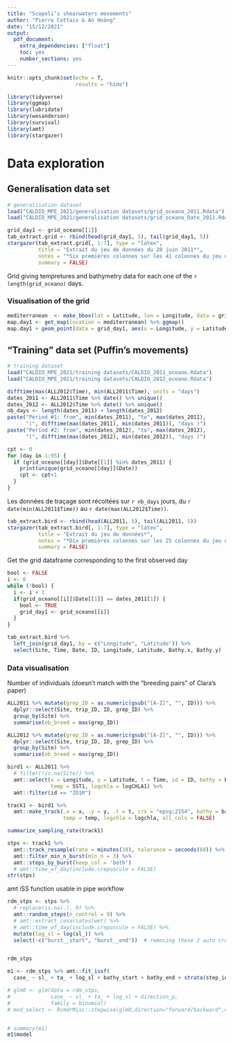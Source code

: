 ```yaml
---
title: "Scopoli’s shearwaters movements"
author: "Pierre Cottais & An Hoàng"
date: "15/12/2021"
output: 
  pdf_document: 
    extra_dependencies: ["float"]
    toc: yes
    number_sections: yes
---
```


```r
knitr::opts_chunk$set(echo = T,
                      results = "hide")
```


```r
library(tidyverse)
library(ggmap)
library(lubridate)
library(wesanderson)
library(survival)
library(amt)
library(stargazer)
```

# Data exploration

## Generalisation data set

```r
# generalisation dataset
load("CALDIO_MPE_2021/generalisation datasets/grid_oceano_2011.Rdata")
load("CALDIO_MPE_2021/generalisation datasets/grid_oceano_Date_2011.Rdata")
```

```r
grid_day1 <- grid_oceano[[1]]
tab_extract.grid <- rbind(head(grid_day1, 5), tail(grid_day1, 5))
stargazer(tab_extract.grid[, 1:7], type = "latex",
          title = "Extrait du jeu de données du 28 juin 2011*",
          notes = "*Six premières colonnes sur les 41 colonnes du jeu de données",
          summary = FALSE)
```

Grid giving tempretures and bathymetry data for each one of the `r length(grid_oceano)` days.


### Visualisation of the grid

```r
mediterranean  <- make_bbox(lat = Latitude, lon = Longitude, data = grid_day1)
map.day1 <- get_map(location = mediterranean) %>% ggmap()
map.day1 + geom_point(data = grid_day1, aes(x = Longitude, y = Latitude), size = 0.5)
```



## "Training" data set (Puffin's movements)

```r
# training dataset
load("CALDIO_MPE_2021/training datasets/CALDIO_2011_oceano.Rdata")
load("CALDIO_MPE_2021/training datasets/CALDIO_2012_oceano.Rdata")
```


```r
difftime(max(ALL2012$Time), min(ALL2011$Time), units = "days")
dates_2011 <- ALL2011$Time %>% date() %>% unique()
dates_2012 <- ALL2012$Time %>% date() %>% unique()
nb_days <- length(dates_2011) + length(dates_2012)
paste("Period #1: from", min(dates_2011), "to", max(dates_2011),
      "(", difftime(max(dates_2011), min(dates_2011)), "days )")
paste("Period #2: from", min(dates_2012), "to", max(dates_2012),
      "(", difftime(max(dates_2012), min(dates_2012)), "days )")
```


```r
cpt <- 0
for (day in 1:95) {
  if (grid_oceano[[day]]$Date[[1]] %in% dates_2011) {
    print(unique(grid_oceano[[day]]$Date))
    cpt <- cpt+1
  }
}
```


Les données de traçage sont récoltées sur `r nb_days` jours,
du `r date(min(ALL2011$Time))` au `r date(max(ALL2012$Time))`.

```r
tab_extract.bird <- rbind(head(ALL2011, 5), tail(ALL2011, 5))
stargazer(tab_extract.bird[, 1:7], type = "latex",
          title = "Extrait du jeu de données*",
          notes = "*Dix premières colonnes sur les 25 colonnes du jeu de données",
          summary = FALSE)
```

Get the grid dataframe corresponding to the first observed day
```r
bool <- FALSE
i <- 0
while (!bool) {
  i <- i + 1
  if(grid_oceano[[i]]$Date[[1]] == dates_2011[1]) {
    bool <- TRUE
    grid_day1 <- grid_oceano[[i]]
  }
}

tab_extract.bird %>% 
  left_join(grid_day1, by = c("Longitude", "Latitude")) %>% 
  select(Site, Time, Date, ID, Longitude, Latitude, Bathy.x, Bathy.y)

```


### Data visualisation


Number of individuals (doesn't match with the "breeding pairs" of Clara's paper)
```r
ALL2011 %>% mutate(grep_ID = as.numeric(gsub("[A-Z]", "", ID))) %>% 
  dplyr::select(Site, trip_ID, ID, grep_ID) %>%
  group_by(Site) %>% 
  summarise(nb_breed = max(grep_ID))

ALL2012 %>% mutate(grep_ID = as.numeric(gsub("[A-Z]", "", ID))) %>% 
  dplyr::select(Site, trip_ID, ID, grep_ID) %>% 
  group_by(Site) %>% 
  summarise(nb_breed = max(grep_ID))
```


```r
bird1 <- ALL2011 %>% 
  # filter(!is.na(Site)) %>% 
  amt::select(x = Longitude, y = Latitude, t = Time, id = ID, bathy = Bathy,
              temp = SST1, logchla = logCHLA1) %>% 
  amt::filter(id == "ID1R")

track1 <- bird1 %>% 
  amt::make_track(.x = x, .y = y, .t = t, crs = "epsg:2154", bathy = bathy,
                  temp = temp, logchla = logchla, all_cols = FALSE)

summarize_sampling_rate(track1)

stps <- track1 %>% 
  amt::track_resample(rate = minutes(10), tolerance = seconds(60)) %>% 
  amt::filter_min_n_burst(min_n = 3) %>% 
  amt::steps_by_burst(keep_col = 'both')
  # amt::time_of_day(include.crepuscule = FALSE)
str(stps)
```


amt iSS function usable in pipe workflow
```r
rdm_stps <- stps %>% 
  # replace(is.na(.), 0) %>% 
  amt::random_steps(n_control = 9) %>% 
  # amt::extract_covariates(wet) %>% 
  # amt::time_of_day(include.crepuscule = FALSE) %>% 
  mutate(log_sl = log(sl_)) %>% 
  select(-c("burst__start", "burst__end"))  # removing these 2 auto created col.


rdm_stps

m1 <- rdm_stps %>% amt::fit_issf(
  case_ ~ sl_ + ta_ + log_sl + bathy_start + bathy_end + strata(step_id_))

# glm0 <- glm(data = rdm_stps,
#             case_ ~ sl_ + ta_ + log_sl + direction_p,
#             family = binomial)
# mod_select <- RcmdrMisc::stepwise(glm0,direction="forward/backward",criterion="AIC")


# summary(m1)
m1$model

```










